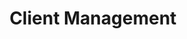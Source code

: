 ---
title: Client Management
prev: 
    link: /build/algokit/utils/ts/account/
next:
    link: /build/algokit/utils/ts/app-deploy/
sidebar:
  order: 3
---